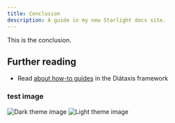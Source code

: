 ```yaml
---
title: Conclusion
description: A guide in my new Starlight docs site.
---
```



This is the conclusion.

## Further reading

- Read [about how-to guides](https://diataxis.fr/how-to-guides/) in the Diátaxis framework

### test image

<div class="theme-image-wrapper">
  <img src={d1Dark.src} class="dark-image" loading="lazy" alt="Dark theme image" />
  <img src={d1Light.src} class="light-image" loading="lazy" alt="Light theme image" />
</div>

